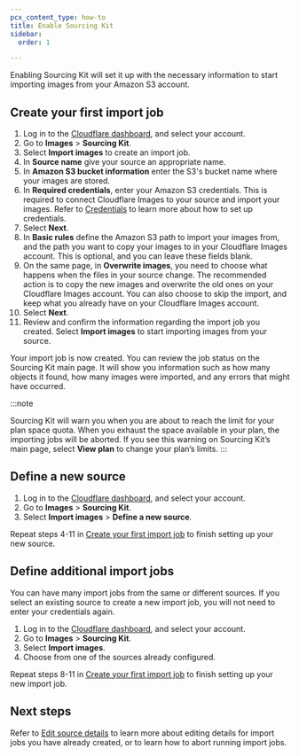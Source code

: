 ```yaml
---
pcx_content_type: how-to
title: Enable Sourcing Kit
sidebar:
  order: 1

---
```


Enabling Sourcing Kit will set it up with the necessary information to start importing images from your Amazon S3 account.

## Create your first import job

1. Log in to the [Cloudflare dashboard](https://dash.cloudflare.com/login), and select your account.
2. Go to **Images** > **Sourcing Kit**.
3. Select **Import images** to create an import job.
4. In **Source name** give your source an appropriate name.
5. In **Amazon S3 bucket information** enter the S3's bucket name where your images are stored.
6. In **Required credentials**, enter your Amazon S3 credentials. This is required to connect Cloudflare Images to your source and import your images. Refer to [Credentials](/images/upload-images/sourcing-kit/credentials/) to learn more about how to set up credentials.
7. Select **Next**.
8. In **Basic rules** define the Amazon S3 path to import your images from, and the path you want to copy your images to in your Cloudflare Images account. This is optional, and you can leave these fields blank.
9. On the same page, in **Overwrite images**, you need to choose what happens when the files in your source change. The recommended action is to copy the new images and overwrite the old ones on your Cloudflare Images account. You can also choose to skip the import, and keep what you already have on your Cloudflare Images account.
10. Select **Next**.
11. Review and confirm the information regarding the import job you created. Select **Import images** to start importing images from your source.

Your import job is now created. You can review the job status on the Sourcing Kit main page. It will show you information such as how many objects it found, how many images were imported, and any errors that might have occurred.

:::note

Sourcing Kit will warn you when you are about to reach the limit for your plan space quota. When you exhaust the space available in your plan, the importing jobs will be aborted. If you see this warning on Sourcing Kit’s main page, select **View plan** to change your plan’s limits.
:::

## Define a new source

1. Log in to the [Cloudflare dashboard](https://dash.cloudflare.com/login), and select your account.
2. Go to **Images** > **Sourcing Kit**.
3. Select **Import images** > **Define a new source**.

Repeat steps 4-11 in [Create your first import job](#create-your-first-import-job) to finish setting up your new source.

## Define additional import jobs

You can have many import jobs from the same or different sources. If you select an existing source to create a new import job, you will not need to enter your credentials again.

1. Log in to the [Cloudflare dashboard](https://dash.cloudflare.com/login), and select your account.
2. Go to **Images** > **Sourcing Kit**.
3. Select **Import images**.
4. Choose from one of the sources already configured.

Repeat steps 8-11 in [Create your first import job](#create-your-first-import-job) to finish setting up your new import job.

## Next steps

Refer to [Edit source details](/images/upload-images/sourcing-kit/edit/) to learn more about editing details for import jobs you have already created, or to learn how to abort running import jobs.
